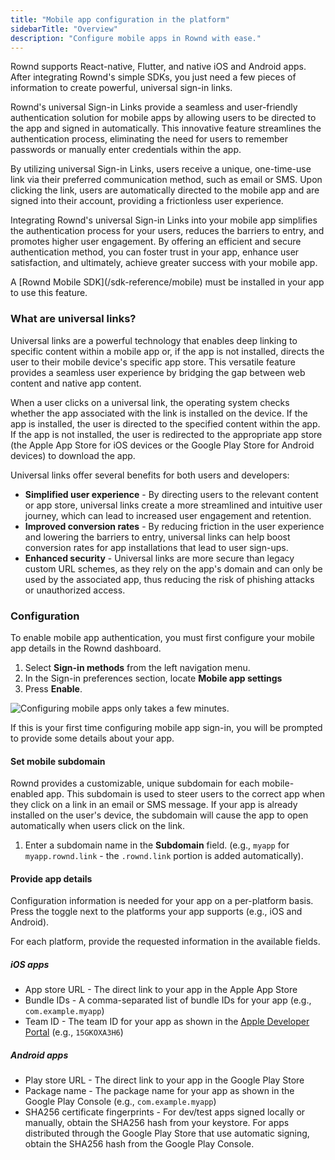 ```yaml
---
title: "Mobile app configuration in the platform"
sidebarTitle: "Overview"
description: "Configure mobile apps in Rownd with ease."
---
```


Rownd supports React-native, Flutter, and native iOS and Android apps. After integrating Rownd's simple SDKs, you just need a few pieces of information to create powerful, universal sign-in links.  

Rownd's universal Sign-in Links provide a seamless and user-friendly authentication solution for mobile apps by allowing users to be directed to the app and signed in automatically. This innovative feature streamlines the authentication process, eliminating the need for users to remember passwords or manually enter credentials within the app.

By utilizing universal Sign-in Links, users receive a unique, one-time-use link via their preferred communication method, such as email or SMS. Upon clicking the link, users are automatically directed to the mobile app and are signed into their account, providing a frictionless user experience.

Integrating Rownd's universal Sign-in Links into your mobile app simplifies the authentication process for your users, reduces the barriers to entry, and promotes higher user engagement. By offering an efficient and secure authentication method, you can foster trust in your app, enhance user satisfaction, and ultimately, achieve greater success with your mobile app.

<Info>
A [Rownd Mobile SDK](/sdk-reference/mobile) must be installed in your app to use this feature.
</Info>

### What are universal links?
Universal links are a powerful technology that enables deep linking to specific content within a mobile app or, if the app is not installed, directs the user to their mobile device's specific app store. This versatile feature provides a seamless user experience by bridging the gap between web content and native app content.

When a user clicks on a universal link, the operating system checks whether the app associated with the link is installed on the device. If the app is installed, the user is directed to the specified content within the app. If the app is not installed, the user is redirected to the appropriate app store (the Apple App Store for iOS devices or the Google Play Store for Android devices) to download the app.

Universal links offer several benefits for both users and developers:

- **Simplified user experience** - By directing users to the relevant content or app store, universal links create a more streamlined and intuitive user journey, which can lead to increased user engagement and retention.
- **Improved conversion rates** - By reducing friction in the user experience and lowering the barriers to entry, universal links can help boost conversion rates for app installations that lead to user sign-ups.
- **Enhanced security** - Universal links are more secure than legacy custom URL schemes, as they rely on the app's domain and can only be used by the associated app, thus reducing the risk of phishing attacks or unauthorized access.

### Configuration

To enable mobile app authentication, you must first configure your mobile app details in the Rownd dashboard.

1. Select **Sign-in methods** from the left navigation menu.
2. In the Sign-in preferences section, locate **Mobile app settings**
3. Press **Enable**.

![Configuring mobile apps only takes a few minutes.](/images/mobile-app-settings2.png)

If this is your first time configuring mobile app sign-in, you will be prompted to provide some details about your app.

#### Set mobile subdomain

Rownd provides a customizable, unique subdomain for each mobile-enabled app. This subdomain is used to steer users to the correct app when they click on a link in an email or SMS message. If your app is already installed on the user's device, the subdomain will cause the app to open automatically when users click on the link.

1. Enter a subdomain name in the **Subdomain** field. (e.g., `myapp` for `myapp.rownd.link` - the `.rownd.link` portion is added automatically).

#### Provide app details

Configuration information is needed for your app on a per-platform basis. Press the toggle next to the platforms your app supports (e.g., iOS and Android).

For each platform, provide the requested information in the available fields.

##### **iOS apps**

- App store URL - The direct link to your app in the Apple App Store
- Bundle IDs - A comma-separated list of bundle IDs for your app (e.g., `com.example.myapp`)
- Team ID - The team ID for your app as shown in the [Apple Developer Portal](https://developer.apple.com/account) (e.g., `15GKOXA3H6`)

##### **Android apps**

- Play store URL - The direct link to your app in the Google Play Store
- Package name - The package name for your app as shown in the Google Play Console (e.g., `com.example.myapp`)
- SHA256 certificate fingerprints - For dev/test apps signed locally or manually, obtain the SHA256 hash from your keystore. For apps distributed through the Google Play Store that use automatic signing, obtain the SHA256 hash from the Google Play Console.
